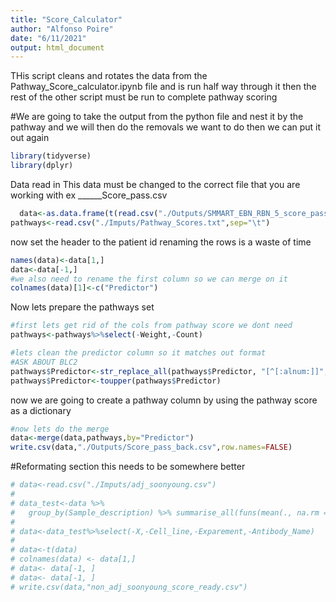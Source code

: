 ---
title: "Score_Calculator"
author: "Alfonso Poire"
date: "6/11/2021"
output: html_document
---
THis script cleans and rotates the data from the Pathway_Score_calculator.ipynb file and is run half way through it then the rest of the other script must be run to complete pathway scoring 

#We are going to take the output from the python file and nest it by the pathway and we will then do the removals we want to do 
then we can put it out again 

```{r,echo=False}
library(tidyverse)
library(dplyr)
```

Data read in 
This data must be changed to the correct file that you are working with ex ______Score_pass.csv
```{r}
  data<-as.data.frame(t(read.csv("./Outputs/SMMART_EBN_RBN_5_score_pass.csv",header=FALSE)))
pathways<-read.csv("./Imputs/Pathway_Scores.txt",sep="\t")
```
now set the header to the patient id renaming the rows is a waste of time 
```{r}
names(data)<-data[1,]
data<-data[-1,]
#we also need to rename the first column so we can merge on it 
colnames(data)[1]<-c("Predictor")
```
Now lets prepare the pathways set
```{r}
#first lets get rid of the cols from pathway score we dont need 
pathways<-pathways%>%select(-Weight,-Count)

#lets clean the predictor column so it matches out format
#ASK ABOUT BLC2
pathways$Predictor<-str_replace_all(pathways$Predictor, "[^[:alnum:]]", "")
pathways$Predictor<-toupper(pathways$Predictor)

```

now we are going to create a pathway column by using the pathway score as a dictionary 
```{r}
#now lets do the merge
data<-merge(data,pathways,by="Predictor")
write.csv(data,"./Outputs/Score_pass_back.csv",row.names=FALSE)
```

#Reformating section this needs to be somewhere better 
```{r}
# data<-read.csv("./Imputs/adj_soonyoung.csv")
# 
# data_test<-data %>% 
#   group_by(Sample_description) %>% summarise_all(funs(mean(., na.rm = TRUE)))
# 
# data<-data_test%>%select(-X,-Cell_line,-Exparement,-Antibody_Name)
# 
# data<-t(data)
# colnames(data) <- data[1,]
# data<- data[-1, ]
# data<- data[-1, ]
# write.csv(data,"non_adj_soonyoung_score_ready.csv")
```


